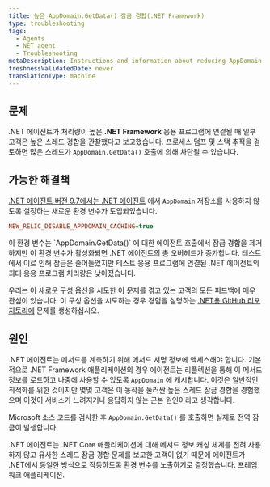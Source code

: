 ```yaml
---
title: 높은 AppDomain.GetData() 잠금 경합(.NET Framework)
type: troubleshooting
tags:
  - Agents
  - NET agent
  - Troubleshooting
metaDescription: Instructions and information about reducing AppDomain.GetData() lock contention for impacted .NET Framework applications
freshnessValidatedDate: never
translationType: machine
---
```


## 문제

.NET 에이전트가 처리량이 높은 **.NET Framework** 응용 프로그램에 연결될 때 일부 고객은 높은 스레드 경합을 관찰했다고 보고했습니다. 프로세스 덤프 및 스택 추적을 검토하면 많은 스레드가 `AppDomain.GetData()` 호출에 의해 차단될 수 있습니다.

## 가능한 해결책

[.NET 에이전트 버전 9.7에서는 .NET 에이전트](/docs/release-notes/agent-release-notes/net-release-notes) 에서 `AppDomain` 저장소를 사용하지 않도록 설정하는 새로운 환경 변수가 도입되었습니다.

```ini
NEW_RELIC_DISABLE_APPDOMAIN_CACHING=true
```

<Callout variant="caution">
  이 환경 변수는 `AppDomain.GetData()` 에 대한 에이전트 호출에서 잠금 경합을 제거하지만 이 환경 변수가 활성화되면 .NET 에이전트의 총 오버헤드가 증가합니다. 테스트에서 이로 인해 잠금은 줄어들었지만 테스트 응용 프로그램에 연결된 .NET 에이전트의 최대 응용 프로그램 처리량은 낮아졌습니다.
</Callout>

우리는 이 새로운 구성 옵션을 시도한 이 문제를 겪고 있는 고객의 모든 피드백에 매우 관심이 있습니다. 이 구성 옵션을 시도하는 경우 경험을 설명하는 [.NET용 GitHub 리포지토리에](https://github.com/newrelic/newrelic-dotnet-agent) 문제를 생성하십시오.

## 원인

.NET 에이전트는 메서드를 계측하기 위해 메서드 서명 정보에 액세스해야 합니다. 기본적으로 .NET Framework 애플리케이션의 경우 에이전트는 리플렉션을 통해 이 메서드 정보를 로드하고 나중에 사용할 수 있도록 `AppDomain` 에 캐시합니다. 이것은 일반적인 최적화를 위한 것이지만 몇몇 고객은 이 동작을 둘러싼 높은 스레드 잠금 경합을 경험했으며 이것이 서비스가 느려지거나 응답하지 않는 근본 원인이라고 생각합니다.

Microsoft 소스 코드를 검사한 후 `AppDomain.GetData()` 를 호출하면 실제로 전역 잠금이 발생합니다.

.NET 에이전트는 .NET Core 애플리케이션에 대해 메서드 정보 캐싱 체계를 전혀 사용하지 않고 유사한 스레드 잠금 경합 문제를 보고한 고객이 없기 때문에 에이전트가 .NET에서 동일한 방식으로 작동하도록 환경 변수를 노출하기로 결정했습니다. 프레임워크 애플리케이션.